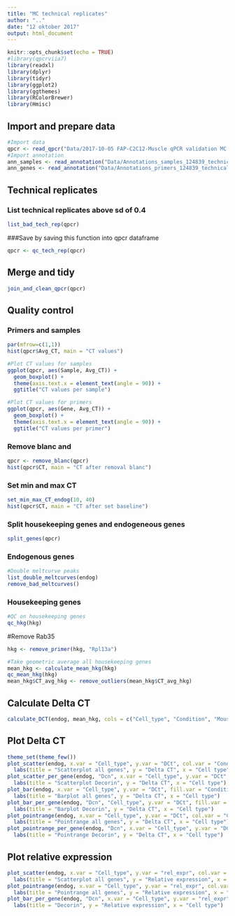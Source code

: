 ```yaml
---
title: "MC technical replicates"
author: ".."
date: "12 oktober 2017"
output: html_document
---
```


```r
knitr::opts_chunk$set(echo = TRUE)
#library(qpcrviia7)
library(readxl)
library(dplyr)
library(tidyr)
library(ggplot2)
library(ggthemes)
library(RColorBrewer)
library(Hmisc)
```

## Import and prepare data
```r
#Import data
qpcr <- read_qpcr("Data/2017-10-05 FAP-C2C12-Muscle qPCR validation MC.xls")
#Import annotation
ann_samples <- read_annotation("Data/Annotations_samples_124839_technical_replicates.xlsx")
ann_genes <- read_annotation("Data/Annotations_primers_124839_technical_replicates.xlsx")
```

## Technical replicates
### List technical replicates above sd of 0.4
```r
list_bad_tech_rep(qpcr)
```

###Save by saving this function into qpcr dataframe
```r
qpcr <- qc_tech_rep(qpcr)
```


## Merge and tidy
```r
join_and_clean_qpcr(qpcr)
```


## Quality control
### Primers and samples
```r
par(mfrow=c(1,1))
hist(qpcr$Avg_CT, main = "CT values")

#Plot CT values for samples
ggplot(qpcr, aes(Sample, Avg_CT)) +
  geom_boxplot() +
  theme(axis.text.x = element_text(angle = 90)) +
  ggtitle("CT values per sample")

#Plot CT values for primers
ggplot(qpcr, aes(Gene, Avg_CT)) +
  geom_boxplot() +
  theme(axis.text.x = element_text(angle = 90)) +
  ggtitle("CT values per primer")
```


### Remove blanc and 
```r
qpcr <- remove_blanc(qpcr)
hist(qpcr$CT, main = "CT after removal blanc")
```

### Set min and max CT
```r
set_min_max_CT_endog(10, 40)
hist(qpcr$CT, main = "CT after set baseline")
```

### Split housekeeping genes and endogeneous genes
```r
split_genes(qpcr)
```


### Endogenous genes
```r
#Double meltcurve peaks
list_double_meltcurves(endog)
remove_bad_meltcurves()
```




### Housekeeping genes
```r
#QC on housekeeping genes
qc_hkg(hkg)
```

#Remove Rab35
```r
hkg <- remove_primer(hkg, "Rpl13a")
```

```r
#Take geometric average all housekeeping genes
mean_hkg <- calculate_mean_hkg(hkg)
qc_mean_hkg(hkg)
mean_hkg$CT_avg_hkg <- remove_outliers(mean_hkg$CT_avg_hkg)
```

## Calculate Delta CT
```r
calculate_DCT(endog, mean_hkg, cols = c("Cell_type", "Condition", "Mouse"))
```

## Plot Delta CT
```r
theme_set(theme_few())
plot_scatter(endog, x.var = "Cell_type", y.var = "DCt", col.var = "Condition") +
  labs(title = "Scatterplot all genes", y = "Delta CT", x = "Cell type")
plot_scatter_per_gene(endog, "Dcn", x.var = "Cell_type", y.var = "DCt", col.var = "Condition") +
  labs(title = "Scatterplot Decorin", y = "Delta CT", x = "Cell type")
plot_bar(endog, x.var = "Cell_type", y.var = "DCt", fill.var = "Condition") +
  labs(title = "Barplot all genes", y = "Delta CT", x = "Cell type")
plot_bar_per_gene(endog, "Dcn", "Cell_type", y.var = "DCt", fill.var = "Condition") +
  labs(title = "Barplot Decorin", y = "Delta CT", x = "Cell type")
plot_pointrange(endog, x.var = "Cell_type", y.var = "DCt", col.var = "Condition") +
  labs(title = "Pointrange all genes", y = "Delta CT", x = "Cell type")
plot_pointrange_per_gene(endog, "Dcn", x.var = "Cell_type", y.var = "DCt", col.var = "Condition") +
  labs(title = "Pointrange Decorin", y = "Delta CT", x = "Cell type")
```

## Plot relative expression
```r
plot_scatter(endog, x.var = "Cell_type", y.var = "rel_expr", col.var = "Condition") +
  labs(title = "Scatterplot all genes", y = "Relative expression", x = "Cell type")
plot_pointrange(endog, x.var = "Cell_type", y.var = "rel_expr", col.var = "Condition") +
  labs(title = "Pointrange all genes", y = "Relative expression", x = "Cell type")
plot_bar_per_gene(endog, "Dcn", x.var = "Cell_type", y.var = "rel_expr", fill.var = "Condition") +
  labs(title = "Decorin", y = "Relative expression", x = "Cell type")
```
